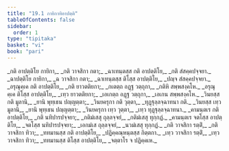 ```yaml
---
title: "19.1 กายิกาทิอาปตฺติ"
tableOfContents: false
sidebar:
  order: 1
type: "tipitaka"
basket: "vi"
book: "pari"
---
```



<DynamicBreadcrumb />

<Division number="474" book="pari">

<Paragraph number="2232" type="verses" book="pari">
_กติ อาปตฺติโย กายิกา,_  
_กติ วาจสิกา กตา;_  
_ฉาเทนฺตสฺส กติ อาปตฺติโย,_  
_กติ สํสคฺคปจฺจยา._  

</Paragraph>

<Paragraph number="2233" type="verses" book="pari">
_ฉาปตฺติโย กายิกา,_  
_ฉ วาจสิกา กตา;_  
_ฉาเทนฺตสฺส ติโสฺส อาปตฺติโย,_  
_ปญฺจ สํสคฺคปจฺจยา._  

</Paragraph>

<Paragraph number="2234" type="verses" book="pari">
_อรุณุคฺเค กติ อาปตฺติโย,_  
_กติ ยาวตติยกา;_  
_กเตตฺถ อฏฺฐ วตฺถุกา,_  
_กติหิ สพฺพสงฺคโห._  

</Paragraph>

<Paragraph number="2235" type="verses" book="pari">
_อรุณุคฺเค ติโสฺส อาปตฺติโย,_  
_เทฺว ยาวตติยกา;_  
_เอเกตฺถ อฏฺฐ วตฺถุกา,_  
_เอเกน สพฺพสงฺคโห._  

</Paragraph>

<Paragraph number="2236" type="verses" book="pari">
_วินยสฺส กติ มูลานิ,_  
_ยานิ พุทฺเธน ปญฺญตฺตา;_  
_วินยครุกา กติ วุตฺตา,_  
_ทุฏฺฐุลฺลจฺฉาทนา กติ._  

</Paragraph>

<Paragraph number="2237" type="verses" book="pari">
_วินยสฺส เทฺว มูลานิ,_  
_ยานิ พุทฺเธน ปญฺญตฺตา;_  
_วินยครุกา เทฺว วุตฺตา,_  
_เทฺว ทุฏฺฐุลฺลจฺฉาทนา._  

</Paragraph>

<Paragraph number="2238" type="verses" book="pari">
_คามนฺตเร กติ อาปตฺติโย,_  
_กติ นทิปารปจฺจยา;_  
_กติมํเสสุ ถุลฺลจฺจยํ,_  
_กติมํเสสุ ทุกฺกฏํ._  

</Paragraph>

<Paragraph number="2239" type="verses" book="pari">
_คามนฺตเร จตโสฺส อาปตฺติโย,_  
_จตโสฺส นทิปารปจฺจยา;_  
_เอกมํเส ถุลฺลจฺจยํ,_  
_นวมํเสสุ ทุกฺกฏํ._  

</Paragraph>

<Paragraph number="2240" type="verses" book="pari">
_กติ วาจสิกา รตฺติํ,_  
_กติ วาจสิกา ทิวา;_  
_ททมานสฺส กติ อาปตฺติโย,_  
_ปฏิคฺคณฺหนฺตสฺส กิตฺตกา._  

</Paragraph>

<Paragraph number="2241" type="verses" book="pari">
_เทฺว วาจสิกา รตฺติํ,_  
_เทฺว วาจสิกา ทิวา;_  
_ททมานสฺส ติโสฺส อาปตฺติโย,_  
_จตฺตาโร จ ปฏิคฺคเห._
</Paragraph>
</Division>